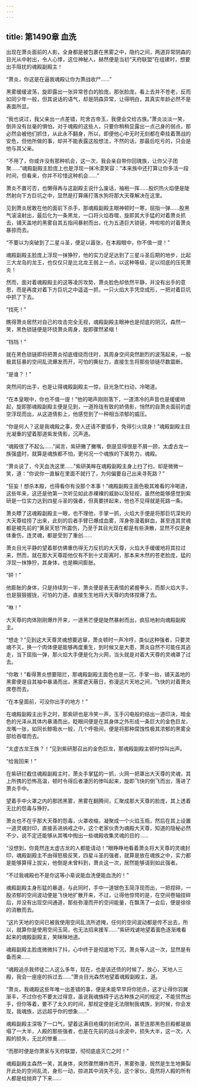 ```yaml
---
---
---
```

title: 第1490章 血洗
---



出现在萧炎面前的人影，全身都是被包裹在黑雾之中，隐约之间，两道异常阴森的目光从中射出，令人心悸，这位神秘人，赫然便是当初“天府联盟”在组建时，想要出手阻扰的魂殿副殿主！

“萧炎，你这是在逼我魂殿让你为萧战收尸……”

黑雾缓缓波荡，旋即露出一张异常苍白的脸庞，那张脸庞，看上去并不苍老，反而如同少年一般，但其说话的语气，却是阴森异常，让得明白，其真实年龄必然不是表面所显。

“我也说过，我父亲出一点差错，陀舍古帝玉，我便会交给古族。”萧炎淡淡一笑，倒并没有丝毫的惧怕，对于魂殿的这些人，只要你稍稍显露出一点己身的弱点，那必然会被他们抓住，从此永不翻身，所以，即便他心中无时无刻都在牵挂着萧战的安危，但他所做的事，却并不能表露这般想法，不然的话，那最后吃亏的，只会是他与其父亲。

“不用了，你或许没有那种机会，这一次，我会亲自带你回瑰族，让你父子团聚……”魂殿副殿主脸庞上也是浮现一抹冷漠笑容：“本来族中还打算让你多活一段时间，但看来，你并不珍惜这种机会……”

萧炎不置可否，也懒得再与这副殿主说什么废话，袖袍一挥……股炽热火焰便是陡然射向下方巨坑之中，显然是打算痛打落水狗将那大天尊解决在这里。

见到萧炎居敢在他的面前下杀手，那魂殿副殿主眼神顿时一寒，屈指一弹……股黑气滚滚射出，最后化为一条黑龙，一口将火焰吞噬，旋即其大手猛的对着萧炎抓去，铺天盖地的黑雾自其五指间暴射而出，化为五道巨大锁链，哗啦啦的对着萧炎暴掠而去。

“不要以为突破到了二星斗圣，便足以嚣张，在本殿眼中，你不值一提！”

魂殿副殿主脸庞上浮现一抹狰狞，他的实力足足达到了三星斗圣后期的地步，比起三大龙岛的龙王，也仅仅只是比北龙王弱上一点，以这种等级，足以彻底的压死萧炎！

然而，面对着魂殿殿主的这等凌厉攻势，萧炎脸色却依然平静，并没有出手的意思，而是再度对着下方巨坑之中遥遥一抓，一只火焰大手凭空成形，一把对着巨坑中抓了下去。

“找死！”

瞧得萧炎居然对自己的攻击完全无视，魂殿副殿主眼神也是彻底的阴沉，森然一笑，黑色锁链便是环绕萧炎周身，旋即骤然紧缩！

“铛铛！”

就在黑色锁链即将把萧炎彻底缠绕而住时，其周身空间突然剧烈的波荡起来，一股极其狂暴的空间乱流爆发而开，可怕的撕扯力，直接生生将那些锁链尽数震断。

“是谁？！”

突然间的出手，也是让得魂殿副殿主一惊，目光急忙扫动，冷喝道。

“在本皇眼中，你也不值一提！”他的喝声刚刚落下，一道清冷的声音也是缓缓响起，旋即那魂殿副殿主便是见到，一道玲珑有致的娇倩影，悄然的自萧炎面前的虚空浮现而出，从这道倩影上，他感觉到了一种相当浓郁的威压。

“你是何人？这是我魂殿之事，旁人还请不要插手，免得引火烧身！”魂殿副殿主目光凝重的望着那道紫发倩影，沉声道。

“魂殿很了不起么……”闻言，紫研撇了撇嘴，倒是显得很是不屑一顾，太虚古龙一族强盛时，就算是魂族都不怕，更何况一个魂族的下属势力，魂殿。

“萧炎说了，今天血洗这里……”紫研美眸在魂殿副殿主身上扫了扫，却是微微一笑，道：“你说你一直躲在里面不就行了，为何偏要自己出来寻死路？”

“狂妄！想杀本殿，也得看你有没那个本事！”魂殿副殿主面色极其难看的冷喝道，这些年来，这还是他第一次听见如此赤裸裸的威胁以及轻视，虽然他能够感觉到紫研是一位实力达到四星斗圣的强者，但真要拼起来，他也不见得就是死路一条。

萧炎瞟了这魂殿副殿主一眼，也不理他，手掌一抓，火焰大手便是将那巨坑深处的大天尊给捞了出来，此刻的后者手臂已爆成血雾，浑身弥漫着鲜血，甚至连其灵魂都是被先前的“黄泉天怒”所震伤，乃至于其目光现在都是有些涣散，显然不仅是身体重伤，连灵魂，都是受到了重创……

萧炎目光平静的望着那仿佛重伤得无力反抗的大天尊，火焰大手缓缓地将其拉过来，然而，就在那大天尊距他仅有不到十丈距离时，那本来木然的苍老脸庞，猛的浮现一抹狰狞，其身体，也是瞬间膨胀。

“砰！”

他膨胀的身体，只是持续到一半，萧炎便是表无表情的紧握拳头，而那火焰大手，也是狠狠握拢，可怕的力道，直接生生地将大天尊的肉体捏爆了去。

“咻！”

大天尊的肉体刚刚爆炸开来，一道黑芒便是陡然暴射而出，疯狂地射向魂殿副殿主。

“想走？”见到这大天尊灵魂想要逃窜，萧炎顿时一声冷哼，类似这种强者，只要灵魂不灭，换一个肉体便是能够再度重生，到时候又是大患，萧炎自然不可能任其逃走，当下屈指一弹，那火焰大手便是化为火网，当头就是对着大天尊的灵魂罩了过去。

“你敢！”看得萧炎想要阻拦，那魂殿副殿主面色也是一沉，手掌一抬，铺天盖地的黑雾便是自其袖中暴涌而出，黑雾遮天蔽日，弥漫这片天地之间，飞快的对着萧炎席卷而去。

“在本皇面前，可没你出手的地方！”

在魂殿副殿主出手之时，那紫研也是冷笑一声，玉手闪电般的结出一道印决，暗金色的光泽从其体内暴涌而出，眨眼间便是在其身体之外形成一条巨大的金色巨龙，龙嘴一张，如同长鲸吸水一般，几个呼吸间，便是将那种腐蚀性极其浓郁的黑雾全部给吞噬而去。

“太虚古龙王族？！”见到紫研那召出的金色巨龙，那魂殿副殿主顿时惊叫出声。

“给我回来！”

在紫研拦截住魂殿副殿主时，萧炎手掌猛的一抓，火网一把罩出大天尊的灵魂，其上所携的恐怖高温，顿时令得后者凄厉的惨叫起来，旋即飞快的倒飞而出，落进了萧炎手中。

望着手中火罩之内的那团黑雾，黑雾在翻腾间，汇聚成那大天尊的脸庞，其上透着无比的怨毒与狰狞。

萧炎也不在乎那大天尊的怨毒，火罩收缩，凝聚成一个火焰玉瓶，然后在其上设置一道灵魂封印，直接丢进纳戒之中，这个老家伙贵为魂殿大天尊，知道的隐秘必然不少，说不定还能够从其嘴中掏出一些魂殿收集灵魂的目的……

“没想到，你竟然连太虚古龙的人都能请动！”眼睁睁地看着萧炎将大天尊的灵魂封印，魂殿副殿主不由得怒极反笑，四星斗圣的强者，就算是放在魂族之中，实力都是能够算得上拔尖，他倒是未曾料到，萧炎这一次，居然能够请到如此强者。

“不过我魂殿也不是你这等小辈说能血洗便能血洗的！”

魂殿副殿主身形猛的暴退，与此同时，手中一道银色玉简浮现而出，一把捏碎，一股浓郁的空间波动便是飞快地扩散开来，不过，让得他惊愕的是，在空间卷轴捏碎后，并没有出现空间通道，那些弥漫而开的空间能量，在飘荡了一会后，便是徐徐的消散而去。

“这片天地的空间已被我使用空间乱流所遮掩，任何的空间波动都是传不出去，所以，就算你是使用空间玉简，也无法招来援军……”紫研戏谑地望着面色逐渐难看起来的魂殿副殿主，笑眯眯地道。

魂殿副殿主脸庞微微抖了抖，心中终于是彻底地下沉，萧炎等人这一次，显然是有备而来……

“魂殿追杀我师徒二人这么多年，现在，也是该还债的时候了，放心，天地人三殿，我会一座座的拆过去……”萧炎目光森然地望着魂殿副殿主，道。

“萧炎，我魂殿这些年唯一出差错的事，便是未能早早将你扼杀，这才让得你羽翼渐丰，不过你也不要太过得意，虽说我魂族碍于远古种族之间的规定，不能贸然出手，但你等着，要不了太久的时间，那规定便是无法限制我魂族，到时候，你会发现，我魂族，远远超乎你的想象……”

魂殿副殿主深吸了一口气，望着这满目疮痍的封闭空间，甚至连那黑色巨殿都是崩塌了一大半，人殿的那些强者，也是在先前的战斗余波中，损失大半，这一次，人殿的损失，无比的惨重……

“而那时便是你萧家与天府联盟，彻彻底底灭亡之时！”

魂殿副殿主森然一笑，其身体，突然骤然爆炸而开，黑雾弥漫，居然是生生地撕裂开此处的空间乱流，身形一动，掠进其中消失不见，这个家伙，竟然将人殿的所有人都是给抛弃了下来……